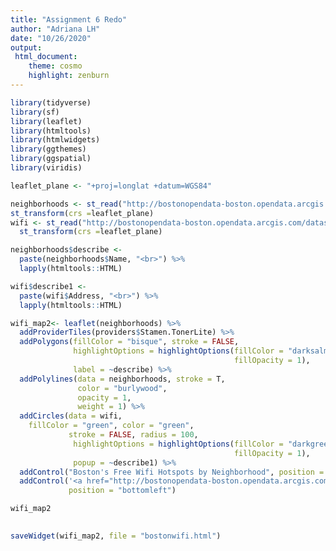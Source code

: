 ```yaml
---
title: "Assignment 6 Redo"
author: "Adriana LH"
date: "10/26/2020"
output: 
 html_document:
    theme: cosmo
    highlight: zenburn
---
```

```r
library(tidyverse)
library(sf)
library(leaflet)
library(htmltools)
library(htmlwidgets)
library(ggthemes)
library(ggspatial)
library(viridis)
```

```r
leaflet_plane <- "+proj=longlat +datum=WGS84"

neighborhoods <- st_read("http://bostonopendata-boston.opendata.arcgis.com/datasets/3525b0ee6e6b427f9aab5d0a1d0a1a28_0.geojson?outSR=%7B%22latestWkid%22%3A2249%2C%22wkid%22%3A102686%7D") %>%
st_transform(crs =leaflet_plane)
wifi <- st_read("http://bostonopendata-boston.opendata.arcgis.com/datasets/4b803745fedd4e88861967d16a1e07fb_0.geojson?outSR={%22latestWkid%22:3857,%22wkid%22:102100}") %>%
  st_transform(crs =leaflet_plane)
```
```r
neighborhoods$describe <- 
  paste(neighborhoods$Name, "<br>") %>%
  lapply(htmltools::HTML)

wifi$describe1 <- 
  paste(wifi$Address, "<br>") %>%
  lapply(htmltools::HTML)
```

```r

wifi_map2<- leaflet(neighborhoods) %>%
  addProviderTiles(providers$Stamen.TonerLite) %>%
  addPolygons(fillColor = "bisque", stroke = FALSE,
              highlightOptions = highlightOptions(fillColor = "darksalmon", 
                                                  fillOpacity = 1),
              label = ~describe) %>%
  addPolylines(data = neighborhoods, stroke = T, 
               color = "burlywood", 
               opacity = 1,
               weight = 1) %>%
  addCircles(data = wifi,
    fillColor = "green", color = "green", 
             stroke = FALSE, radius = 100,
              highlightOptions = highlightOptions(fillColor = "darkgreen", 
                                                  fillOpacity = 1),
              popup = ~describe1) %>%
  addControl("Boston's Free Wifi Hotspots by Neighborhood", position = "topright") %>%
  addControl('<a href="http://bostonopendata-boston.opendata.arcgis.com/datasets/3525b0ee6e6b427f9aab5d0a1d0a1a28_0.geojson?outSR=%7B%22latestWkid%22%3A2249%2C%22wkid%22%3A102686%7D">Data source</a>',
             position = "bottomleft")

wifi_map2
  
```

```r
saveWidget(wifi_map2, file = "bostonwifi.html")
```
